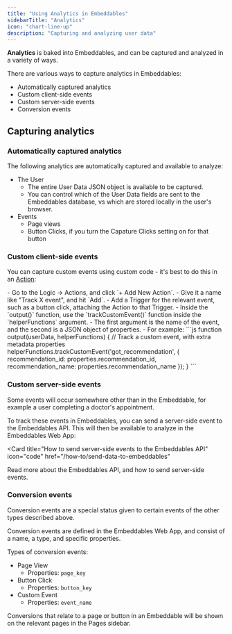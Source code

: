 ```yaml
---
title: "Using Analytics in Embeddables"
sidebarTitle: "Analytics"
icon: "chart-line-up"
description: "Capturing and analyzing user data"
---
```


**Analytics** is baked into Embeddables, and can be captured and analyzed in a variety of ways.

There are various ways to capture analytics in Embeddables:
- Automatically captured analytics
- Custom client-side events
- Custom server-side events
- Conversion events

## Capturing analytics

### Automatically captured analytics

The following analytics are automatically captured and available to analyze:

- The User
  - The entire User Data JSON object is available to be captured.
  - You can control which of the User Data fields are sent to the Embeddables database, vs which are stored locally in the user's browser.
- Events
  - Page views
  - Button Clicks, if you turn the Capature Clicks setting on for that button

### Custom client-side events

You can capture custom events using custom code - it's best to do this in an [Action](/features/actions):

<Steps>
  <Step title="Create a custom code Action, with a Trigger on the relevant event">
    - Go to the Logic -> Actions, and click `+ Add New Action`.
    - Give it a name like "Track X event", and hit `Add`.
    - Add a Trigger for the relevant event, such as a button click, attaching the Action to that Trigger.
  </Step>
  <Step title="Use the `trackCustomEvent()` function">
    - Inside the `output()` function, use the `trackCustomEvent()` function inside the `helperFunctions` argument.
    - The first argument is the name of the event, and the second is a JSON object of properties.
    - For example:
      ```js
      function output(userData, helperFunctions) {
        // Track a custom event, with extra metadata properties
        helperFunctions.trackCustomEvent('got_recommendation', {
          recommendation_id: properties.recommendation_id,
          recommendation_name: properties.recommendation_name
        });
      }
      ```
  </Step>
</Steps>

### Custom server-side events

Some events will occur somewhere other than in the Embeddable, for example a user completing a doctor's appointment.

To track these events in Embeddables, you can send a server-side event to the Embeddables API. This will then be available to analyze in the Embeddables Web App:

<Card
  title="How to send server-side events to the Embeddables API"
  icon="code"
  href="/how-to/send-data-to-embeddables"
>
  Read more about the Embeddables API, and how to send server-side events.
</Card>

### Conversion events

Conversion events are a special status given to certain events of the other types described above.

Conversion events are defined in the Embeddables Web App, and consist of a name, a type, and specific properties.

Types of conversion events:
- Page View
  - Properties: `page_key`
- Button Click
  - Properties: `button_key`
- Custom Event
  - Properties: `event_name`

Conversions that relate to a page or button in an Embeddable will be shown on the relevant pages in the Pages sidebar.